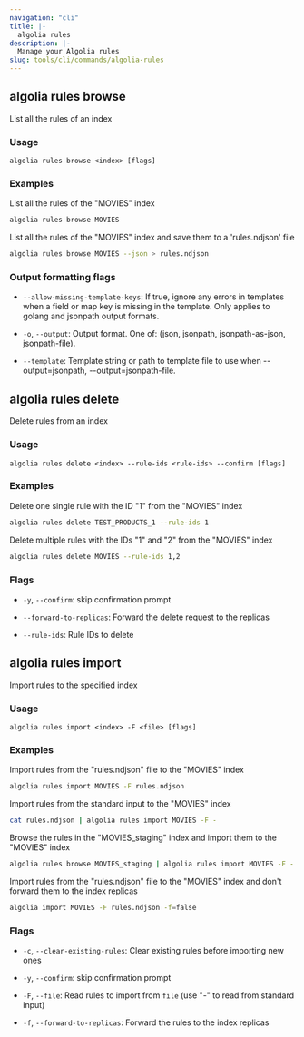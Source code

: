 ```yaml
---
navigation: "cli"
title: |-
  algolia rules
description: |-
  Manage your Algolia rules
slug: tools/cli/commands/algolia-rules
---
```


## algolia rules browse

List all the rules of an index

### Usage

`algolia rules browse <index> [flags]`

### Examples

List all the rules of the "MOVIES" index

```sh command="algolia rules browse MOVIES"
algolia rules browse MOVIES
```

List all the rules of the "MOVIES" index and save them to a 'rules.ndjson' file

```sh
algolia rules browse MOVIES --json > rules.ndjson
```

### Output formatting flags

- `--allow-missing-template-keys`: If true, ignore any errors in templates when a field or map key is missing in the template. Only applies to golang and jsonpath output formats.

- `-o`, `--output`: Output format. One of: (json, jsonpath, jsonpath-as-json, jsonpath-file).

- `--template`: Template string or path to template file to use when --output=jsonpath, --output=jsonpath-file.

## algolia rules delete

Delete rules from an index

### Usage

`algolia rules delete <index> --rule-ids <rule-ids> --confirm [flags]`

### Examples

Delete one single rule with the ID "1" from the "MOVIES" index

```sh
algolia rules delete TEST_PRODUCTS_1 --rule-ids 1
```

Delete multiple rules with the IDs "1" and "2" from the "MOVIES" index

```sh
algolia rules delete MOVIES --rule-ids 1,2
```

### Flags

- `-y`, `--confirm`: skip confirmation prompt

- `--forward-to-replicas`: Forward the delete request to the replicas

- `--rule-ids`: Rule IDs to delete

## algolia rules import

Import rules to the specified index

### Usage

`algolia rules import <index> -F <file> [flags]`

### Examples

Import rules from the "rules.ndjson" file to the "MOVIES" index

```sh
algolia rules import MOVIES -F rules.ndjson
```

Import rules from the standard input to the "MOVIES" index

```sh
cat rules.ndjson | algolia rules import MOVIES -F -
```

Browse the rules in the "MOVIES_staging" index and import them to the "MOVIES" index

```sh
algolia rules browse MOVIES_staging | algolia rules import MOVIES -F -
```

Import rules from the "rules.ndjson" file to the "MOVIES" index and don't forward them to the index replicas

```sh
algolia import MOVIES -F rules.ndjson -f=false
```

### Flags

- `-c`, `--clear-existing-rules`: Clear existing rules before importing new ones

- `-y`, `--confirm`: skip confirmation prompt

- `-F`, `--file`: Read rules to import from `file` (use "-" to read from standard input)

- `-f`, `--forward-to-replicas`: Forward the rules to the index replicas

